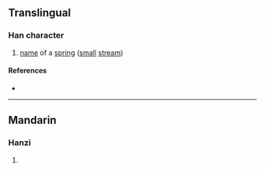 {{character info/new}}
==Translingual==

===Han character===
{{Han char|rn=85|rad=水|as=16|sn=19|four=88904|canj=OKHAE|ids=⿱敏泉}}

# [[name]] of a [[spring]] ([[small]] [[stream]])

====References====
* {{Han ref|kx=0660.230|dkj=18675|hdz=31781.080|uh=702A|ud=28714|bh=F268|bd=62056}}

----

==Mandarin==

===Hanzi===
{{cmn-hanzi|pin=[[fán]] ([[fan2]])|wg=fan<sup>2</sup>}}

# {{defn|lang=cmn|sort=水16}}